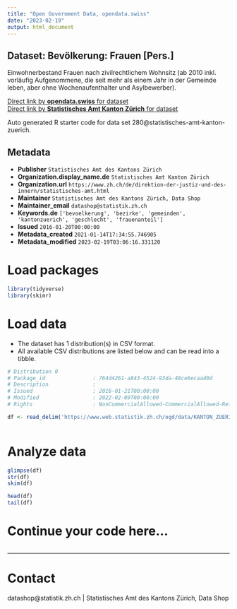 ```yaml
---
title: "Open Government Data, opendata.swiss"
date: "2023-02-19"
output: html_document
---
```


## Dataset: Bevölkerung: Frauen [Pers.]

Einwohnerbestand Frauen nach zivilrechtlichem Wohnsitz (ab 2010 inkl. vorläufig Aufgenommene, die seit mehr als einem Jahr in der Gemeinde leben, aber ohne Wochenaufenthalter und Asylbewerber). 

[Direct link by **opendata.swiss** for dataset](https://opendata.swiss/de/dataset/bevolkerung-frauen-pers)<br>
[Direct link by **Statistisches Amt Kanton Zürich** for dataset](https://www.zh.ch/de/politik-staat/gemeinden/gemeindeportraet.html)

Auto generated R starter code for data set 280@statistisches-amt-kanton-zuerich.

## Metadata

- **Publisher** `Statistisches Amt des Kantons Zürich`
- **Organization.display_name.de** `Statistisches Amt Kanton Zürich`
- **Organization.url** `https://www.zh.ch/de/direktion-der-justiz-und-des-innern/statistisches-amt.html`
- **Maintainer** `Statistisches Amt des Kantons Zürich, Data Shop`
- **Maintainer_email** `datashop@statistik.zh.ch`
- **Keywords.de** `['bevoelkerung', 'bezirke', 'gemeinden', 'kantonzuerich', 'geschlecht', 'frauenanteil']`
- **Issued** `2016-01-20T00:00:00`
- **Metadata_created** `2021-01-14T17:34:55.746905`
- **Metadata_modified** `2023-02-19T03:06:16.331120`


# Load packages

```r

library(tidyverse)
library(skimr)

```

# Load data

-   The dataset has 1 distribution(s) in CSV format.
-   All available CSV distributions are listed below and can be read into a tibble.

```r

# Distribution 0
# Package_id               : 764d4261-a843-4524-93da-48ce6ecaad0d
# Description              : 
# Issued                   : 2016-01-21T00:00:00
# Modified                 : 2022-02-09T00:00:00
# Rights                   : NonCommercialAllowed-CommercialAllowed-ReferenceRequired

df <- read_delim('https://www.web.statistik.zh.ch/ogd/data/KANTON_ZUERICH_99.csv')



```

# Analyze data

```r

glimpse(df)
str(df)
skim(df)

head(df)
tail(df)

```

# Continue your code here...

```r

```

------------------------------------------------------------------------

# Contact

datashop@statistik.zh.ch | Statistisches Amt des Kantons Zürich, Data Shop
